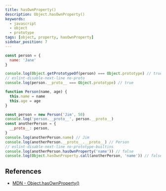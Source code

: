 ```yaml
---
title: hasOwnProperty()
description: Object.hasOwnProperty()
keywords:
  - javascript
  - object
  - prototype
tags: [object, property, hasOwnProperty]
sidebar_position: 7
---
```


```js
const person = {
  name: 'Jane'
}

console.log(Object.getPrototypeOf(person) === Object.prototype) // true
// eslint-disable-next-line no-proto
console.log(person.__proto__ === Object.prototype) // true
```

```js
function Person(name, age) {
  this.name = name
  this.age = age
}

const person = new Person('Jim', 50)
console.log('person.__proto__', person.__proto__)
const anotherPerson = {
  __proto__: person,
}
console.log(anotherPerson.name) // Jim
console.log(anotherPerson.__proto__.__proto__) // Person
// eslint-disable-next-line no-prototype-builtins
console.log(anotherPerson.hasOwnProperty('name')) // false
console.log(Object.hasOwnProperty.call(anotherPerson, 'name')) // false
```

## References

- [MDN - Object.hasOwnProperty()](https://developer.mozilla.org/en-US/docs/Web/JavaScript/Reference/Global_Objects/Object/hasOwnProperty)

